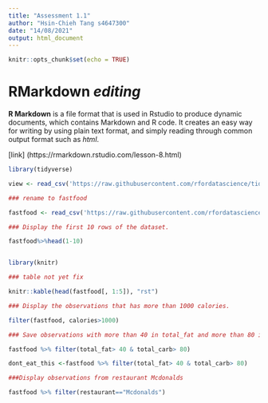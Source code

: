 ```yaml
---
title: "Assessment 1.1"
author: "Hsin-Chieh Tang s4647300"
date: "14/08/2021"
output: html_document
---
```


```r
knitr::opts_chunk$set(echo = TRUE)
```

# RMarkdown **_editing_**

**R Markdown** is a file format that is used in Rstudio to produce dynamic documents, which contains Markdown and R code. It creates an easy way for writing by using plain text format, and simply reading through common output format such as *html*.

[link] (https://rmarkdown.rstudio.com/lesson-8.html)

```r
library(tidyverse)

view <- read_csv('https://raw.githubusercontent.com/rfordatascience/tidytuesday/master/data/2018/2018-09-04/fastfood_calories.csv')

### rename to fastfood

fastfood <- read_csv('https://raw.githubusercontent.com/rfordatascience/tidytuesday/master/data/2018/2018-09-04/fastfood_calories.csv')

### Display the first 10 rows of the dataset.

fastfood%>%head(1-10)


library(knitr)

### table not yet fix

knitr::kable(head(fastfood[, 1:5]), "rst")

### Display the observations that has more than 1000 calories.

filter(fastfood, calories>1000)

### Save observations with more than 40 in total_fat and more than 80 in total_carb in a new variable called `dont_eat_this`

fastfood %>% filter(total_fat> 40 & total_carb> 80)

dont_eat_this <-fastfood %>% filter(total_fat> 40 & total_carb> 80)

###Display observations from restaurant Mcdonalds

fastfood %>% filter(restaurant=="Mcdonalds")

```



